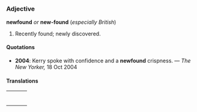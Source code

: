 =={{en}}==
===Adjective===
'''newfound''' ''or'' '''new-found''' (''especially British'')

#Recently found; newly discovered.

====Quotations====
*'''2004''': Kerry spoke with confidence and a '''newfound''' crispness. &mdash; ''The New Yorker,'' 18 Oct 2004

====Translations====

{| border=0  width=100%
|-
|bgcolor="#FFFFE0" valign=top width=48%|
{|
<!--left column-->
|}
| width=1% |
|bgcolor="#FFFFE0" valign=top width=48%|
{|
<!--right column-->
|}
|}